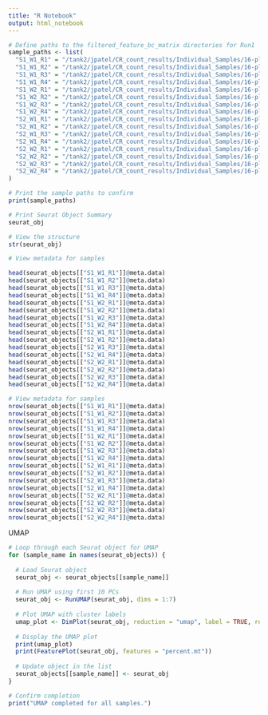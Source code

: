 ```yaml
---
title: "R Notebook"
output: html_notebook
---
```




```r

# Define paths to the filtered_feature_bc_matrix directories for Run1
sample_paths <- list(
  "S1_W1_R1" = "/tank2/jpatel/CR_count_results/Individual_Samples/16-plex_pool1_run5_CRC/S1_W1_R1_count/outs/filtered_feature_bc_matrix",
  "S1_W1_R2" = "/tank2/jpatel/CR_count_results/Individual_Samples/16-plex_pool1_run5_CRC/S1_W1_R2_count/outs/filtered_feature_bc_matrix",
  "S1_W1_R3" = "/tank2/jpatel/CR_count_results/Individual_Samples/16-plex_pool1_run5_CRC/S1_W1_R3_count/outs/filtered_feature_bc_matrix",
  "S1_W1_R4" = "/tank2/jpatel/CR_count_results/Individual_Samples/16-plex_pool1_run5_CRC/S1_W1_R4_count/outs/filtered_feature_bc_matrix",
  "S1_W2_R1" = "/tank2/jpatel/CR_count_results/Individual_Samples/16-plex_pool1_run5_CRC/S1_W2_R1_count/outs/filtered_feature_bc_matrix",
  "S1_W2_R2" = "/tank2/jpatel/CR_count_results/Individual_Samples/16-plex_pool1_run5_CRC/S1_W2_R2_count/outs/filtered_feature_bc_matrix",
  "S1_W2_R3" = "/tank2/jpatel/CR_count_results/Individual_Samples/16-plex_pool1_run5_CRC/S1_W2_R3_count/outs/filtered_feature_bc_matrix",
  "S1_W2_R4" = "/tank2/jpatel/CR_count_results/Individual_Samples/16-plex_pool1_run5_CRC/S1_W2_R4_count/outs/filtered_feature_bc_matrix",
  "S2_W1_R1" = "/tank2/jpatel/CR_count_results/Individual_Samples/16-plex_pool1_run5_CRC/S2_W1_R1_count/outs/filtered_feature_bc_matrix",
  "S2_W1_R2" = "/tank2/jpatel/CR_count_results/Individual_Samples/16-plex_pool1_run5_CRC/S2_W1_R2_count/outs/filtered_feature_bc_matrix",
  "S2_W1_R3" = "/tank2/jpatel/CR_count_results/Individual_Samples/16-plex_pool1_run5_CRC/S2_W1_R3_count/outs/filtered_feature_bc_matrix",
  "S2_W1_R4" = "/tank2/jpatel/CR_count_results/Individual_Samples/16-plex_pool1_run5_CRC/S2_W1_R4_count/outs/filtered_feature_bc_matrix",
  "S2_W2_R1" = "/tank2/jpatel/CR_count_results/Individual_Samples/16-plex_pool1_run5_CRC/S2_W2_R1_count/outs/filtered_feature_bc_matrix",
  "S2_W2_R2" = "/tank2/jpatel/CR_count_results/Individual_Samples/16-plex_pool1_run5_CRC/S2_W2_R2_count/outs/filtered_feature_bc_matrix",
  "S2_W2_R3" = "/tank2/jpatel/CR_count_results/Individual_Samples/16-plex_pool1_run5_CRC/S2_W2_R3_count/outs/filtered_feature_bc_matrix",
  "S2_W2_R4" = "/tank2/jpatel/CR_count_results/Individual_Samples/16-plex_pool1_run5_CRC/S2_W2_R4_count/outs/filtered_feature_bc_matrix"
)

# Print the sample paths to confirm
print(sample_paths)

```



```r

# Print Seurat Object Summary
seurat_obj

# View the structure
str(seurat_obj)

# View metadata for samples

head(seurat_objects[["S1_W1_R1"]]@meta.data)
head(seurat_objects[["S1_W1_R2"]]@meta.data)
head(seurat_objects[["S1_W1_R3"]]@meta.data)
head(seurat_objects[["S1_W1_R4"]]@meta.data)
head(seurat_objects[["S1_W2_R1"]]@meta.data)
head(seurat_objects[["S1_W2_R2"]]@meta.data)
head(seurat_objects[["S1_W2_R3"]]@meta.data)
head(seurat_objects[["S1_W2_R4"]]@meta.data)
head(seurat_objects[["S2_W1_R1"]]@meta.data)
head(seurat_objects[["S2_W1_R2"]]@meta.data)
head(seurat_objects[["S2_W1_R3"]]@meta.data)
head(seurat_objects[["S2_W1_R4"]]@meta.data)
head(seurat_objects[["S2_W2_R1"]]@meta.data)
head(seurat_objects[["S2_W2_R2"]]@meta.data)
head(seurat_objects[["S2_W2_R3"]]@meta.data)
head(seurat_objects[["S2_W2_R4"]]@meta.data)

```



```r

# View metadata for samples
nrow(seurat_objects[["S1_W1_R1"]]@meta.data)
nrow(seurat_objects[["S1_W1_R2"]]@meta.data)
nrow(seurat_objects[["S1_W1_R3"]]@meta.data)
nrow(seurat_objects[["S1_W1_R4"]]@meta.data)
nrow(seurat_objects[["S1_W2_R1"]]@meta.data)
nrow(seurat_objects[["S1_W2_R2"]]@meta.data)
nrow(seurat_objects[["S1_W2_R3"]]@meta.data)
nrow(seurat_objects[["S1_W2_R4"]]@meta.data)
nrow(seurat_objects[["S2_W1_R1"]]@meta.data)
nrow(seurat_objects[["S2_W1_R2"]]@meta.data)
nrow(seurat_objects[["S2_W1_R3"]]@meta.data)
nrow(seurat_objects[["S2_W1_R4"]]@meta.data)
nrow(seurat_objects[["S2_W2_R1"]]@meta.data)
nrow(seurat_objects[["S2_W2_R2"]]@meta.data)
nrow(seurat_objects[["S2_W2_R3"]]@meta.data)
nrow(seurat_objects[["S2_W2_R4"]]@meta.data)


```



############################## UMAP ############################################


```r


# Loop through each Seurat object for UMAP
for (sample_name in names(seurat_objects)) {
  
  # Load Seurat object
  seurat_obj <- seurat_objects[[sample_name]]
  
  # Run UMAP using first 10 PCs
  seurat_obj <- RunUMAP(seurat_obj, dims = 1:7)
  
  # Plot UMAP with cluster labels
  umap_plot <- DimPlot(seurat_obj, reduction = "umap", label = TRUE, repel = TRUE) + ggtitle(paste0("UMAP Plot - ", sample_name))
  
  # Display the UMAP plot
  print(umap_plot)
  print(FeaturePlot(seurat_obj, features = "percent.mt"))
  
  # Update object in the list
  seurat_objects[[sample_name]] <- seurat_obj
}

# Confirm completion
print("UMAP completed for all samples.")

```






